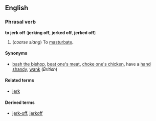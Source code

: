 ==English==
===Phrasal verb===
'''to jerk off''' ('''jerking off''', '''jerked off''', '''jerked off''')

#(''coarse slang'') To [[masturbate]].

====Synonyms====
*[[bash the bishop]], [[beat one's meat]], [[choke one's chicken]], have a [[hand shandy]], [[wank]] (''British'')<!--many more can be added-->

====Related terms====
*[[jerk]]

====Derived terms====
*[[jerk-off]], [[jerkoff]]<!--noun-->